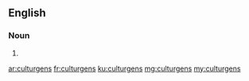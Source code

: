 ==English==

===Noun===
{{head|en|plural}}

# {{plural of|culturgen|lang=en}}

[[ar:culturgens]]
[[fr:culturgens]]
[[ku:culturgens]]
[[mg:culturgens]]
[[my:culturgens]]